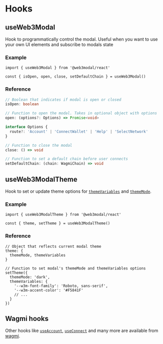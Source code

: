 # Hooks

## useWeb3Modal

Hook to programmatically control the modal. Useful when you want to use your own UI elements and subscribe to modals state

### Example

```tsx
import { useWeb3Modal } from '@web3modal/react'

const { isOpen, open, close, setDefaultChain } = useWeb3Modal()
```

### Reference

```ts
// Boolean that indicates if modal is open or closed
isOpen: boolean
```

```ts
// Function to open the modal. Takes in optional object with options
open: (options?: Options) => Promise<void>

interface Options {
  route?: 'Account' | 'ConnectWallet' | 'Help' | 'SelectNetwork'
}
```

```ts
// Function to close the modal
close: () => void
```

```ts
// Function to set a default chain before user connects
setDefaultChain: (chain: WagmiChain) => void
```

## useWeb3ModalTheme

Hook to set or update theme options for [`themeVariables`](./options#themevariables-optional) and [`themeMode`](./options#thememode-optional).

### Example

```tsx
import { useWeb3ModalTheme } from '@web3modal/react'

const { theme, setTheme } = useWeb3ModalTheme()
```

### Reference

```tsx
// Object that reflects current modal theme
theme: {
  themeMode, themeVariables
}
```

```tsx
// Function to set modal's themeMode and themeVariables options
setTheme({
  themeMode: 'dark',
  themeVariables: {
    '--w3m-font-family': 'Roboto, sans-serif',
    '--w3m-accent-color': '#F5841F'
    // ...
  }
})
```

## Wagmi hooks

Other hooks like [`useAccount`](https://wagmi.sh/react/hooks/useAccount), [`useConnect`](https://wagmi.sh/react/hooks/useConnect) and many more are available from [wagmi](https://wagmi.sh/react/getting-started).
